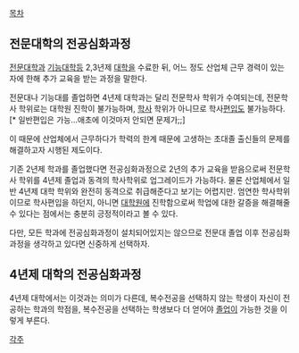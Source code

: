 [[목차]]

== 전문대학의 전공심화과정 ==

[[전문대학]]과 [[기능대학]]등 2,3년제 [[대학]]을 수료한 뒤, 어느 정도 산업체 근무 경력이 있는 자에 한해 추가 교육을 받는 과정을 말한다.

전문대나 기능대를 졸업하면 4년제 대학과는 달리 전문학사 학위가 수여되는데, 전문학사 학위로는 대학원 진학이 불가능하며, [[학사]] 학위가 아니므로 학사[[편입]]도 불가능하다.[* 일반편입은 가능...애초에 이것마저 안되면 문제가;;]

이 때문에 산업체에서 근무하다가 학력의 한계 때문에 고생하는 초대졸 출신들의 문제를 해결하고자 시행된 제도이다.

기존 2년제 학과를 졸업했다면 전공심화과정으로 2년의 추가 교육을 받음으로써 전문학사 학위를 4년제 졸업과 동격의 학사학위로 업그레이드가 가능하다. 물론 산업체에서 일반 4년제 대학 학위와 완전히 동격으로 취급해준다고 보기는 어렵지만. 엄연한 학사학위이므로 학사편입을 하던지, 아니면 [[대학원]]에 진학함으로써 학업에 대한 갈증을 해결해줄 수 있다는 점에서는 충분히 긍정적이라고 볼 수 있다.

다만, 모든 학과에 전공심화과정이 설치되어있지는 않으므로 전문대 졸업 이후 전공심화과정을 생각하고 있다면 신중하게 선택하자.

== 4년제 대학의 전공심화과정 ==

4년제 대학에서는 이것과는 의미가 다른데, 복수전공을 선택하지 않는 학생이 자신이 전공하는 학과의 학점을, 복수전공을 선택하는 학생보다 더 얻어야 [[졸업]]이 가능한 것을 이렇게 부른다.

[[각주]]

